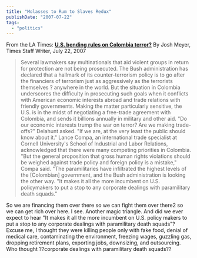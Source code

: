 ```yaml
---
title: "Molasses to Rum to Slaves Redux"
publishDate: "2007-07-22"
tags: 
  - "politics"
---
```


From the LA Times: [**U.S. bending rules on Colombia terror?**](http://www.latimes.com/news/la-na-chiquita22jul22,0,3076645.story?coll=la-tot-topstories&track=ntottext) By Josh Meyer, Times Staff Writer, July 22, 2007

> Several lawmakers say multinationals that aid violent groups in return for protection are not being prosecuted. The Bush administration has declared that a hallmark of its counter-terrorism policy is to go after the financiers of terrorism just as aggressively as the terrorists themselves ? anywhere in the world. But the situation in Colombia underscores the difficulty in prosecuting such goals when it conflicts with American economic interests abroad and trade relations with friendly governments. Making the matter particularly sensitive, the U.S. is in the midst of negotiating a free-trade agreement with Colombia, and sends it billions annually in military and other aid. "Do our economic interests trump the war on terror? Are we making trade-offs?" Delahunt asked. "If we are, at the very least the public should know about it." Lance Compa, an international trade specialist at Cornell University's School of Industrial and Labor Relations, acknowledged that there were many competing priorities in Colombia. "But the general proposition that gross human rights violations should be weighed against trade policy and foreign policy is a mistake," Compa said. "The paramilitaries have infiltrated the highest levels of the \[Colombian\] government, and the Bush administration is looking the other way. "It makes it all the more incumbent on U.S. policymakers to put a stop to any corporate dealings with paramilitary death squads."

So we are financing them over there so we can fight them over there2 so we can get rich over here. I see. Another magic triangle. And did we ever expect to hear "It makes it all the more incumbent on U.S. policy makers to put a stop to any corporate dealings with paramilitary death squads"? Excuse me, I thought they were killing people only with fake food, denial of medical care, contaminating the environment, freezing wages, guzzling gas, dropping retirement plans, exporting jobs, downsizing, and outsourcing. Who thought ??corporate dealings with paramilitary death squads??
